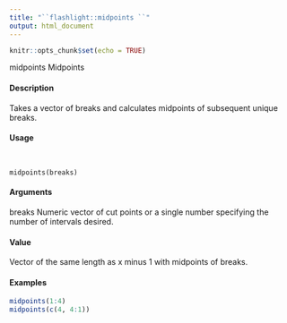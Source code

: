 ```yaml
---
title: "``flashlight::midpoints ``"
output: html_document
---
```


```r
knitr::opts_chunk$set(echo = TRUE)
```

midpoints Midpoints

#### Description

Takes a vector of breaks and calculates midpoints of subsequent unique breaks.

#### Usage
<pre><code>

midpoints(breaks)
</code></pre>

#### Arguments
breaks Numeric vector of cut points or a single number specifying the number of intervals
desired.

#### Value

Vector of the same length as x minus 1 with midpoints of breaks.

#### Examples
```r

midpoints(1:4)
midpoints(c(4, 4:1))
```

